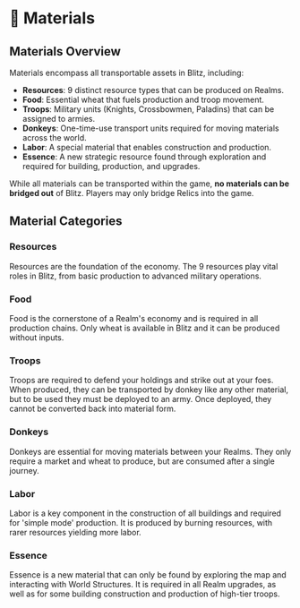 
# 🧱 Materials

## Materials Overview

Materials encompass all transportable assets in Blitz, including:

- **Resources**: 9 distinct resource types that can be produced on Realms.
- **Food**: Essential wheat that fuels production and troop movement.
- **Troops**: Military units (Knights, Crossbowmen, Paladins) that can be assigned to armies.
- **Donkeys**: One-time-use transport units required for moving materials across the world.
- **Labor**: A special material that enables construction and production.
- **Essence**: A new strategic resource found through exploration and required for building, production, and upgrades.

While all materials can be transported within the game, **no materials can be bridged out** of Blitz. Players may only
bridge Relics into the game.

## Material Categories

### Resources

<div style={{ display: "flex", alignItems: "center", gap: "0.5rem", marginBottom: "0.75rem", flexWrap: "wrap" }}>
  <ResourceIcon name="Wood" id={ResourcesIds.Wood} />
  <ResourceIcon name="Coal" id={ResourcesIds.Coal} />
  <ResourceIcon name="Copper" id={ResourcesIds.Copper} />
  <ResourceIcon name="Ironwood" id={ResourcesIds.Ironwood} />
  <ResourceIcon name="Cold Iron" id={ResourcesIds.ColdIron} />
  <ResourceIcon name="Gold" id={ResourcesIds.Gold} />
  <ResourceIcon name="Adamantine" id={ResourcesIds.Adamantine} />
  <ResourceIcon name="Mithral" id={ResourcesIds.Mithral} />
  <ResourceIcon name="Dragonhide" id={ResourcesIds.Dragonhide} />
</div>

Resources are the foundation of the economy. The 9 resources play vital roles in Blitz, from basic production to
advanced military operations.

### Food

<div style={{ display: "flex", alignItems: "baseline", gap: "0.5rem", marginBottom: "0.75rem" }}>
  <ResourceIcon name="Wheat" id={ResourcesIds.Wheat} />
</div>

Food is the cornerstone of a Realm's economy and is required in all production chains. Only wheat is available in Blitz
and it can be produced without inputs.

### Troops

<div style={{ display: "flex", alignItems: "baseline", gap: "0.5rem", marginBottom: "0.75rem" }}>
  <ResourceIcon name="Knight" id={ResourcesIds.Knight} />
  <ResourceIcon name="Crossbowman" id={ResourcesIds.Crossbowman} />
  <ResourceIcon name="Paladin" id={ResourcesIds.Paladin} />
</div>

Troops are required to defend your holdings and strike out at your foes. When produced, they can be transported by
donkey like any other material, but to be used they must be deployed to an army. Once deployed, they cannot be converted
back into material form.

### Donkeys

<div style={{ display: "flex", alignItems: "baseline", gap: "0.5rem", marginBottom: "0.75rem" }}>
  <ResourceIcon name="Donkey" id={ResourcesIds.Donkey} />
</div>

Donkeys are essential for moving materials between your Realms. They only require a market and wheat to produce, but are
consumed after a single journey.

### Labor

<div style={{ display: "flex", alignItems: "baseline", gap: "0.5rem", marginBottom: "0.75rem" }}>
  <ResourceIcon name="Labor" id={ResourcesIds.Labor} />
</div>

Labor is a key component in the construction of all buildings and required for 'simple mode' production. It is produced
by burning resources, with rarer resources yielding more labor.

### Essence

<div style={{ display: "flex", alignItems: "baseline", gap: "0.5rem", marginBottom: "0.75rem" }}>
  <ResourceIcon name="Essence" id={ResourcesIds.Essence} />
</div>

Essence is a new material that can only be found by exploring the map and interacting with World Structures. It is
required in all Realm upgrades, as well as for some building construction and production of high-tier troops.
